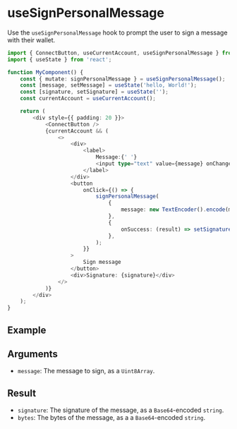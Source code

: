 
# useSignPersonalMessage

Use the `useSignPersonalMessage` hook to prompt the user to sign a message with their wallet.

```ts
import { ConnectButton, useCurrentAccount, useSignPersonalMessage } from '@iota/dapp-kit';
import { useState } from 'react';

function MyComponent() {
	const { mutate: signPersonalMessage } = useSignPersonalMessage();
	const [message, setMessage] = useState('hello, World!');
	const [signature, setSignature] = useState('');
	const currentAccount = useCurrentAccount();

	return (
		<div style={{ padding: 20 }}>
			<ConnectButton />
			{currentAccount && (
				<>
					<div>
						<label>
							Message:{' '}
							<input type="text" value={message} onChange={(ev) => setMessage(ev.target.value)} />
						</label>
					</div>
					<button
						onClick={() => {
							signPersonalMessage(
								{
									message: new TextEncoder().encode(message),
								},
								{
									onSuccess: (result) => setSignature(result.signature),
								},
							);
						}}
					>
						Sign message
					</button>
					<div>Signature: {signature}</div>
				</>
			)}
		</div>
	);
}
```

## Example

<UseSignPersonalMessageExample />

## Arguments

-   `message`: The message to sign, as a `Uint8Array`.

## Result

-   `signature`: The signature of the message, as a `Base64`-encoded `string`.
-   `bytes`: The bytes of the message, as a a `Base64`-encoded `string`.
